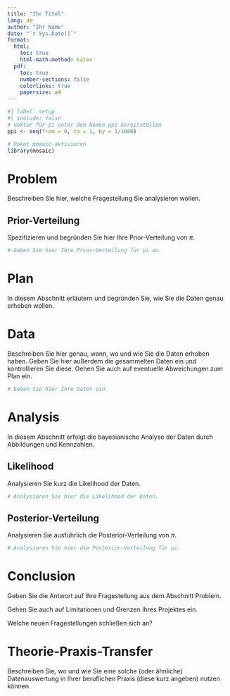 ```yaml
---
title: "Ihr Titel"
lang: de
author: "Ihr Name"
date: "`r Sys.Date()`"
format:
  html:
    toc: true
    html-math-method: katex
  pdf:
    toc: true
    number-sections: false
    colorlinks: true 
    papersize: a4
---
```


```r
#| label: setup
#| include: false
# Vektor für pi unter dem Namen ppi bereitstellen
ppi <- seq(from = 0, to = 1, by = 1/1000)

# Paket mosaic aktivieren
library(mosaic)
```

# Problem

Beschreiben Sie hier, welche Fragestellung Sie analysieren wollen.

## Prior-Verteilung

Spezifizieren und begründen Sie hier Ihre Prior-Verteilung von $\pi$. 

```r
# Geben Sie hier Ihre Prior-Verteilung für pi an.

```

# Plan

In diesem Abschnitt erläutern und begründen Sie, wie Sie die Daten genau erheben wollen. 

# Data

Beschreiben Sie hier genau, wann, wo und wie Sie die Daten erhoben haben. Geben Sie hier außerdem die gesammelten Daten ein und kontrollieren Sie diese. Gehen Sie auch auf eventuelle Abweichungen zum Plan ein.

```r
# Geben Sie hier Ihre Daten ein.

```

# Analysis

In diesem Abschnitt erfolgt die bayesianische Analyse der Daten durch Abbildungen und Kennzahlen. 

## Likelihood

Analysieren Sie kurz die Likelihood der Daten.

```r
# Analysieren Sie hier die Likelihood der Daten.

```

## Posterior-Verteilung

Analysieren Sie ausführlich die Posterior-Verteilung von $\pi$.

```r
# Analysieren Sie hier die Posterior-Verteilung für pi.

```

# Conclusion

Geben Sie die Antwort auf Ihre Fragestellung aus dem Abschnitt Problem. 

Gehen Sie auch auf Limitationen und Grenzen Ihres Projektes ein. 

Welche neuen Fragestellungen schließen sich an?

# Theorie-Praxis-Transfer

Beschreiben Sie, wo und wie Sie eine solche (oder ähnliche) Datenauswertung in Ihrer beruflichen Praxis (diese kurz angeben) nutzen können.
